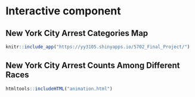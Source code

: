 # Interactive component
## New York City Arrest Categories Map
```r
knitr::include_app("https://yy3105.shinyapps.io/5702_Final_Project/")
```

## New York City Arrest Counts Among Different Races
```r
htmltools::includeHTML("animation.html")
```

